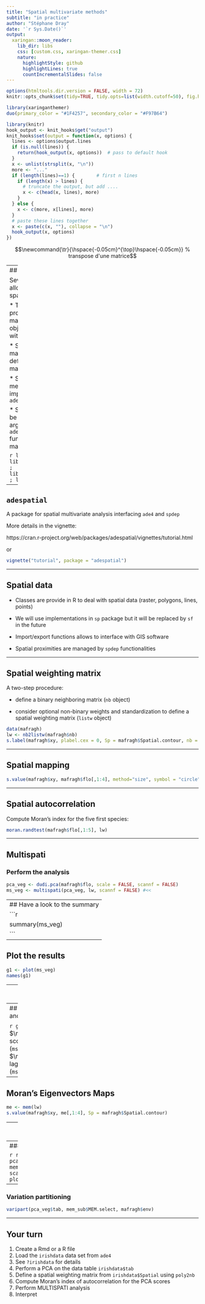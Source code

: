 ```yaml
---
title: "Spatial multivariate methods"
subtitle: "in practice"  
author: "Stéphane Dray"
date: '`r Sys.Date()`'
output:
  xaringan::moon_reader:
    lib_dir: libs
    css: [custom.css, xaringan-themer.css]
    nature:
      highlightStyle: github
      highlightLines: true
      countIncrementalSlides: false
---
```


```r
options(htmltools.dir.version = FALSE, width = 72)
knitr::opts_chunk$set(tidy=TRUE, tidy.opts=list(width.cutoff=50), fig.height= 4, fig.width=4, dev='svg', fig.align="center", fig.path = "fig/")
```

```r
library(xaringanthemer)
duo(primary_color = "#1F4257", secondary_color = "#F97B64")
```

```r
library(knitr)
hook_output <- knit_hooks$get("output")
knit_hooks$set(output = function(x, options) {
  lines <- options$output.lines
  if (is.null(lines)) {
    return(hook_output(x, options))  # pass to default hook
  }
  x <- unlist(strsplit(x, "\n"))
  more <- "..."
  if (length(lines)==1) {        # first n lines
    if (length(x) > lines) {
      # truncate the output, but add ....
      x <- c(head(x, lines), more)
    }
  } else {
    x <- c(more, x[lines], more)
  }
  # paste these lines together
  x <- paste(c(x, ""), collapse = "\n")
  hook_output(x, options)
})
``` 
$$\newcommand{\tr}{\hspace{-0.05cm}^{\top}\hspace{-0.05cm}} % transpose d'une matrice$$

$$\newcommand{\mb}[1]{\mathbf{#1}}$$

$$\newcommand{\sqnorm}[2]{
 \left \|  #1  \right \|^2_{#2}
}$$

$$\newcommand{\norm}[2]{
 \left \| #1 \right \|_{#2}
}$$


---
## Spatial data in R

Several packages allows to deal with spatial objects in R.

* The package `sp` provides classes to manage spatial objects with or without data

* Spatial weighting matrices can be defined and managed with `spdep`

* Spatial multivariate methods are implemented in `adespatial`

* Spatial objects can be used as arguments in `adegraphics` functions  to create maps

```r
library(ade4) ; library(adegraphics) ; library(adespatial) ; library(spdep)
```


---

## `adespatial`

A package for spatial multivariate analysis interfacing `ade4` and `spdep`

More details in the vignette:

https://cran.r-project.org/web/packages/adespatial/vignettes/tutorial.html

or

```r
vignette("tutorial", package = "adespatial")
```

---

## Spatial data

* Classes are provide in R to deal with spatial data (raster, polygons, lines, points)

* We will use implementations in `sp` package but it will be replaced by `sf` in the future

* Import/export functions allows to interface with GIS software

* Spatial proximities are managed by `spdep` functionalities

---

## Spatial weighting matrix

A two-step procedure:

* define a binary neighboring matrix (`nb` object)

* consider optional non-binary weights and standardization to define a spatial weighting matrix (`listw` object)

```r
data(mafragh)
lw <- nb2listw(mafragh$nb)
s.label(mafragh$xy, plabel.cex = 0, Sp = mafragh$Spatial.contour, nb = mafragh$nb)
```

---

## Spatial mapping

```r
s.value(mafragh$xy, mafragh$flo[,1:4], method="size", symbol = "circle", Sp = mafragh$Spatial.contour)
```

---

## Spatial autocorrelation

Compute Moran's index for the five first species:
```r
moran.randtest(mafragh$flo[,1:5], lw)
```


---

## Multispati
### Perform the analysis

```r
pca_veg <- dudi.pca(mafragh$flo, scale = FALSE, scannf = FALSE)
ms_veg <- multispati(pca_veg, lw, scannf = FALSE) #<<

```

---
## Have a look to the summary
```r
summary(ms_veg)
```
---

## Plot the results

```r
g1 <- plot(ms_veg)
names(g1)
```
---
## Loadings for variables

```r
g1$loadings
```

  $\mb{A}^*$: coefficients (loadings) for the variables of $\mb{X}$ (`ms_veg$c1`)
---
## Scores for individuals and lagged scores

```r
g1$row
```
mem_sub
* $\mathbf{XQ}\mb{A}$: scores of individuals (`ms_veg$li`)
* $\mathbf{WXQ}\mb{A}$: lagged scores (`ms_veg$ls`)

---

## Moran's Eigenvectors Maps

```r
me <- mem(lw)
s.value(mafragh$xy, me[,1:4], Sp = mafragh$Spatial.contour)
```

---
### Variable selection
  
```r
mem_sub <- mem.select(mafragh$flo, lw)  
mem_sub$summary
```

---
### Spatial RDA

```r
rda_spat <- pcaiv(pca_veg, mem_sub$MEM.select, scannf = FALSE)
plot(rda_spat)
```

---

### Variation partitioning

```r
varipart(pca_veg$tab, mem_sub$MEM.select, mafragh$env)
```

---

## Your turn
1. Create a Rmd or a R file
2. Load the `irishdata` data set from `ade4`
3. See `?irishdata` for details
4. Perform a PCA on the data table `irishdata$tab`
5. Define a spatial weighting matrix from `irishdata$Spatial` using `poly2nb`
6. Compute Moran's index of autocorrelation for the PCA scores
7. Perform MULTISPATI analysis
6. Interpret
